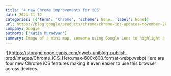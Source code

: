 ```yaml
---
title: '4 new Chrome improvements for iOS'
date: 2024-11-12
categories: [{'term': 'Chrome', 'scheme': None, 'label': None}]
url: https://blog.google/products/chrome/chrome-ios-updates-november-2024/
company: Google
authors: ['Katia Muradyan']
summary: Image of a mini map, someone using Google Lens to highlight a snowboard and shopping page for that snowboard
---
```



![](https://storage.googleapis.com/gweb-uniblog-publish-
prod/images/Chrome_iOS_Hero.max-600x600.format-webp.webp)Here are four new
Chrome iOS features making it even easier to use this browser across devices.


